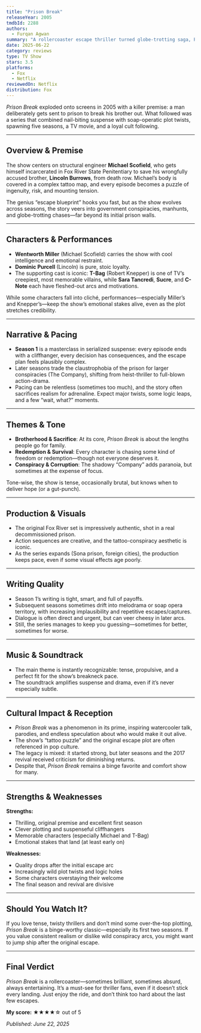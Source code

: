 ```yaml
---
title: "Prison Break"
releaseYear: 2005
tmdbId: 2288
authors:
  - Furqan Agwan
summary: "A rollercoaster escape thriller turned globe-trotting saga, Prison Break offers sharp suspense and wild plot turns—though only its early seasons live up to the promise."
date: 2025-06-22
category: reviews
type: TV Show
stars: 3.5
platforms:
  - Fox
  - Netflix
reviewedOn: Netflix
distribution: Fox
---
```


_Prison Break_ exploded onto screens in 2005 with a killer premise: a man deliberately gets sent to prison to break his brother out. What followed was a series that combined nail-biting suspense with soap-operatic plot twists, spawning five seasons, a TV movie, and a loyal cult following.

---

## Overview & Premise

The show centers on structural engineer **Michael Scofield**, who gets himself incarcerated in Fox River State Penitentiary to save his wrongfully accused brother, **Lincoln Burrows**, from death row. Michael’s body is covered in a complex tattoo map, and every episode becomes a puzzle of ingenuity, risk, and mounting tension.

The genius “escape blueprint” hooks you fast, but as the show evolves across seasons, the story veers into government conspiracies, manhunts, and globe-trotting chases—far beyond its initial prison walls.

---

## Characters & Performances

- **Wentworth Miller** (Michael Scofield) carries the show with cool intelligence and emotional restraint.
- **Dominic Purcell** (Lincoln) is pure, stoic loyalty.
- The supporting cast is iconic: **T-Bag** (Robert Knepper) is one of TV’s creepiest, most memorable villains, while **Sara Tancredi**, **Sucre**, and **C-Note** each have fleshed-out arcs and motivations.

While some characters fall into cliché, performances—especially Miller’s and Knepper’s—keep the show’s emotional stakes alive, even as the plot stretches credibility.

---

## Narrative & Pacing

- **Season 1** is a masterclass in serialized suspense: every episode ends with a cliffhanger, every decision has consequences, and the escape plan feels plausibly complex.
- Later seasons trade the claustrophobia of the prison for larger conspiracies (The Company), shifting from heist-thriller to full-blown action-drama.
- Pacing can be relentless (sometimes too much), and the story often sacrifices realism for adrenaline. Expect major twists, some logic leaps, and a few “wait, what?” moments.

---

## Themes & Tone

- **Brotherhood & Sacrifice**: At its core, _Prison Break_ is about the lengths people go for family.
- **Redemption & Survival**: Every character is chasing some kind of freedom or redemption—though not everyone deserves it.
- **Conspiracy & Corruption**: The shadowy “Company” adds paranoia, but sometimes at the expense of focus.

Tone-wise, the show is tense, occasionally brutal, but knows when to deliver hope (or a gut-punch).

---

## Production & Visuals

- The original Fox River set is impressively authentic, shot in a real decommissioned prison.
- Action sequences are creative, and the tattoo-conspiracy aesthetic is iconic.
- As the series expands (Sona prison, foreign cities), the production keeps pace, even if some visual effects age poorly.

---

## Writing Quality

- Season 1’s writing is tight, smart, and full of payoffs.
- Subsequent seasons sometimes drift into melodrama or soap opera territory, with increasing implausibility and repetitive escapes/captures.
- Dialogue is often direct and urgent, but can veer cheesy in later arcs.
- Still, the series manages to keep you guessing—sometimes for better, sometimes for worse.

---

## Music & Soundtrack

- The main theme is instantly recognizable: tense, propulsive, and a perfect fit for the show’s breakneck pace.
- The soundtrack amplifies suspense and drama, even if it’s never especially subtle.

---

## Cultural Impact & Reception

- _Prison Break_ was a phenomenon in its prime, inspiring watercooler talk, parodies, and endless speculation about who would make it out alive.
- The show’s “tattoo puzzle” and the original escape plot are often referenced in pop culture.
- The legacy is mixed: it started strong, but later seasons and the 2017 revival received criticism for diminishing returns.
- Despite that, _Prison Break_ remains a binge favorite and comfort show for many.

---

## Strengths & Weaknesses

**Strengths:**
- Thrilling, original premise and excellent first season
- Clever plotting and suspenseful cliffhangers
- Memorable characters (especially Michael and T-Bag)
- Emotional stakes that land (at least early on)

**Weaknesses:**
- Quality drops after the initial escape arc
- Increasingly wild plot twists and logic holes
- Some characters overstaying their welcome
- The final season and revival are divisive

---

## Should You Watch It?

If you love tense, twisty thrillers and don’t mind some over-the-top plotting, _Prison Break_ is a binge-worthy classic—especially its first two seasons. If you value consistent realism or dislike wild conspiracy arcs, you might want to jump ship after the original escape.

---

## Final Verdict

_Prison Break_ is a rollercoaster—sometimes brilliant, sometimes absurd, always entertaining. It’s a must-see for thriller fans, even if it doesn’t stick every landing. Just enjoy the ride, and don’t think too hard about the last few escapes.

**My score:** ★★★★☆ out of 5

_Published: June 22, 2025_
